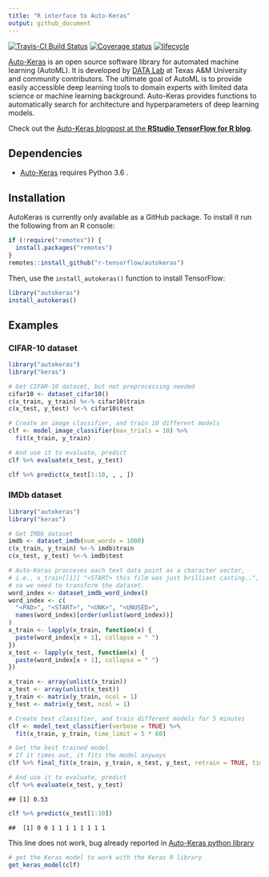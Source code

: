 ```yaml
---
title: "R interface to Auto-Keras"
output: github_document
---
```


[![Travis-CI Build Status](https://travis-ci.org/jcrodriguez1989/autokeras.svg?branch=`r system("git rev-parse --abbrev-ref HEAD", intern=TRUE)`)](https://travis-ci.org/jcrodriguez1989/autokeras) 
[![Coverage status](https://codecov.io/gh/jcrodriguez1989/autokeras/branch/`r system("git rev-parse --abbrev-ref HEAD", intern=TRUE)`/graph/badge.svg)](https://codecov.io/gh/jcrodriguez1989/autokeras/branch/`r system("git rev-parse --abbrev-ref HEAD", intern=TRUE)`)
[![lifecycle](https://img.shields.io/badge/lifecycle-experimental-orange.svg)](https://www.tidyverse.org/lifecycle/#experimental)


[Auto-Keras](https://autokeras.com/) is an open source software library for 
automated machine learning (AutoML). It is developed by
[DATA Lab](http://faculty.cs.tamu.edu/xiahu/index.html) at Texas A&M
University and community contributors. The ultimate goal of AutoML is to
provide easily accessible deep learning tools to domain experts with limited
data science or machine learning background. Auto-Keras provides functions
to automatically search for architecture and hyperparameters of deep
learning models.

Check out the [Auto-Keras blogpost at the **RStudio TensorFlow for R blog**](https://blogs.rstudio.com/tensorflow/posts/2019-04-16-autokeras/).

## Dependencies

* [Auto-Keras](https://autokeras.com/) requires Python 3.6 .

## Installation

AutoKeras is currently only available as a GitHub package.
To install it run the following from an R console:

```r
if (!require("remotes")) {
  install.packages("remotes")
}
remotes::install_github("r-tensorflow/autokeras")
```

Then, use the `install_autokeras()` function to install TensorFlow:

```r
library("autokeras")
install_autokeras()
```

## Examples

### CIFAR-10 dataset

```r
library("autokeras")
library("keras")

# Get CIFAR-10 dataset, but not preprocessing needed
cifar10 <- dataset_cifar10()
c(x_train, y_train) %<-% cifar10$train
c(x_test, y_test) %<-% cifar10$test
```

```r
# Create an image classifier, and train 10 different models
clf <- model_image_classifier(max_trials = 10) %>%
  fit(x_train, y_train)
```

```r
# And use it to evaluate, predict
clf %>% evaluate(x_test, y_test)
```

```r
clf %>% predict(x_test[1:10, , , ])
```

### IMDb dataset

```r
library("autokeras")
library("keras")

# Get IMDb dataset
imdb <- dataset_imdb(num_words = 1000)
c(x_train, y_train) %<-% imdb$train
c(x_test, y_test) %<-% imdb$test

# Auto-Keras procceses each text data point as a character vector,
# i.e., x_train[[1]] "<START> this film was just brilliant casting..",
# so we need to transform the dataset.
word_index <- dataset_imdb_word_index()
word_index <- c(
  "<PAD>", "<START>", "<UNK>", "<UNUSED>",
  names(word_index)[order(unlist(word_index))]
)
x_train <- lapply(x_train, function(x) {
  paste(word_index[x + 1], collapse = " ")
})
x_test <- lapply(x_test, function(x) {
  paste(word_index[x + 1], collapse = " ")
})

x_train <- array(unlist(x_train))
x_test <- array(unlist(x_test))
y_train <- matrix(y_train, ncol = 1)
y_test <- matrix(y_test, ncol = 1)
```

```r
# Create text classifier, and train different models for 5 minutes
clf <- model_text_classifier(verbose = TRUE) %>%
  fit(x_train, y_train, time_limit = 5 * 60)
```

```r
# Get the best trained model
# If it times out, it fits the model anyways
clf %>% final_fit(x_train, y_train, x_test, y_test, retrain = TRUE, time_limit = 60)
```

```r
# And use it to evaluate, predict
clf %>% evaluate(x_test, y_test)
```

    ## [1] 0.53

```r
clf %>% predict(x_test[1:10])
```

    ##  [1] 0 0 1 1 1 1 1 1 1 1

This line does not work, bug already reported in [Auto-Keras python library](https://github.com/keras-team/autokeras/issues/394)
```r
# get the Keras model to work with the Keras R library
get_keras_model(clf)
```
